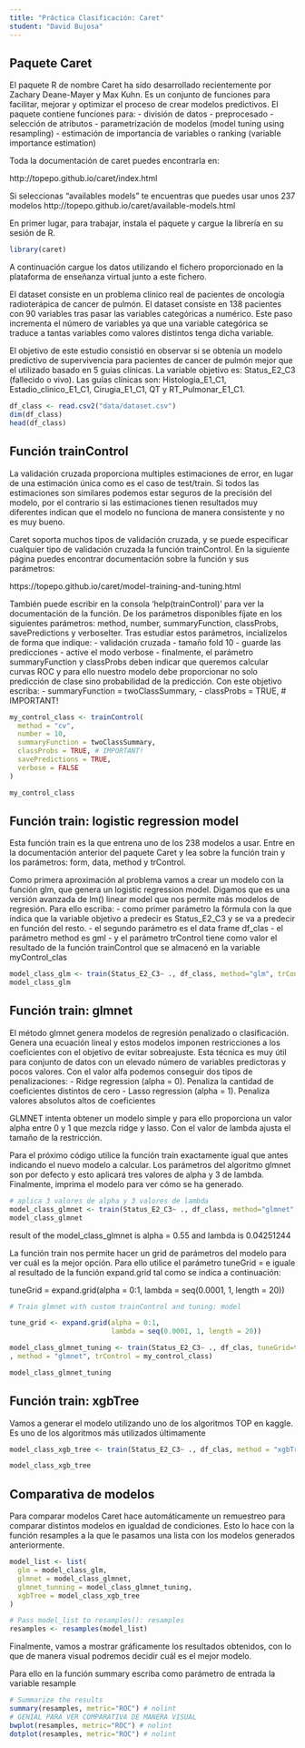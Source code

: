 ```yaml
---
title: "Práctica Clasificación: Caret"
student: "David Bujosa"
---
```



## Paquete Caret

El paquete R de nombre Caret ha sido desarrollado recientemente por Zachary Deane-Mayer y Max Kuhn. Es un conjunto de funciones para facilitar, mejorar y optimizar el proceso de crear modelos predictivos. El paquete contiene funciones para:
- división de datos
- preprocesado
- selección de atributos
- parametrización de modelos (model tuning using resampling)
- estimación de importancia de variables o ranking (variable importance estimation)

Toda la documentación de caret puedes encontrarla en:

http://topepo.github.io/caret/index.html

Si seleccionas "availables models" te encuentras que puedes usar unos 237 modelos http://topepo.github.io/caret/available-models.html


En primer lugar, para trabajar, instala el paquete y cargue la librería en su sesión de R. 

```r
library(caret)
```

A continuación cargue los datos utilizando el fichero proporcionado en la plataforma de enseñanza virtual junto a este fichero. 

El dataset consiste en un problema clínico real de pacientes de oncología radioterápica de cancer de pulmón. El dataset consiste en 138 pacientes con 90 variables tras pasar las variables categóricas a numérico. Este paso incrementa el número de variables ya que una variable categórica se traduce a tantas variables como valores distintos tenga dicha variable. 

El objetivo de este estudio consistió en observar si se obtenía un modelo predictivo de supervivencia para pacientes de cancer de pulmón mejor que el utilizado basado en 5 guías clínicas. La variable objetivo es: Status_E2_C3 (fallecido o vivo). Las guías clínicas son: Histologia_E1_C1, Estadio_clinico_E1_C1, Cirugia_E1_C1, QT y RT_Pulmonar_E1_C1. 


```r
df_class <- read.csv2("data/dataset.csv")
dim(df_class)
head(df_class)
```


## Función trainControl

La validación cruzada proporciona multiples estimaciones de error, en lugar de una estimación única como es el caso de test/train. Si todos las estimaciones son similares podemos estar seguros de la precisión del modelo, por el contrario si las estimaciones tienen resultados muy diferentes indican que el modelo no funciona de manera consistente y no es muy bueno. 

Caret soporta muchos tipos de validación cruzada, y se puede especificar cualquier tipo de validación cruzada la función  trainControl. En la siguiente página puedes encontrar documentación sobre la función y sus parámetros:

https://topepo.github.io/caret/model-training-and-tuning.html

También puede escribir en la consola 'help(trainControl)' para ver la documentación de la función. De los parámetros disponibles fíjate en los siguientes parámetros: method, number, summaryFunction, classProbs, savePredictions y verboseIter. Tras estudiar estos parámetros, incialízelos de forma que indique: 
- validación cruzada 
- tamaño fold 10
- guarde las predicciones
- active el modo verbose
- finalmente, el parámetro summaryFunction y classProbs deben indicar que queremos calcular curvas ROC y para ello nuestro modelo debe proporcionar no solo predicción de clase sino probabilidad de la predicción. Con este objetivo escriba:
  - summaryFunction = twoClassSummary,
  - classProbs = TRUE, # IMPORTANT!
 
```r
my_control_class <- trainControl(
  method = "cv",
  number = 10,
  summaryFunction = twoClassSummary,
  classProbs = TRUE, # IMPORTANT!
  savePredictions = TRUE,
  verbose = FALSE
)

my_control_class
```



## Función train: logistic regression model

Esta función train es la que entrena uno de los 238 modelos a usar. Entre en la documentación anterior del paquete Caret y lea sobre la función train y los parámetros: form, data, method y trControl.

Como primera aproximación al problema vamos a crear un modelo con la función glm, que genera un logistic regression model. Digamos que es una versión avanzada de lm() linear model que nos permite más modelos de regresión. Para ello escriba:
- como primer parámetro la fórmula con la que indica que la variable objetivo a predecir es Status_E2_C3 y se va a predecir en función del resto.
- el segundo parámetro es el data frame df_clas
- el parámetro method es gml
- y el parámetro trControl tiene como valor el resultado de la función trainControl que se almacenó en la variable myControl_clas


```r
model_class_glm <- train(Status_E2_C3~ ., df_class, method="glm", trControl=my_control_class) # nolint
model_class_glm
```

## Función train: glmnet

El método glmnet genera modelos de regresión penalizado o clasificación. Genera una ecuación lineal y estos modelos imponen restricciones a los coeficientes con el objetivo de evitar sobreajuste. Esta técnica es muy útil para conjunto de datos con un elevado número de variables predictoras y pocos valores. Con el valor alfa podemos conseguir dos tipos de penalizaciones: 
- Ridge regression (alpha = 0). Penaliza la cantidad de coeficientes distintos de cero
- Lasso regression (alpha = 1). Penaliza valores absolutos altos de coeficientes

GLMNET intenta obtener un modelo simple y para ello proporciona un valor alpha entre 0 y 1 que mezcla ridge y lasso. Con el valor de lambda ajusta el tamaño de la restricción. 

Para el próximo código utilice la función train exactamente igual que antes indicando el nuevo modelo a calcular. Los parámetros del algoritmo glmnet son por defecto y esto aplicará tres valores de alpha y 3 de lambda. Finalmente, imprima el modelo para ver cómo se ha generado.

```r
# aplica 3 valores de alpha y 3 valores de lambda
model_class_glmnet <- train(Status_E2_C3~ ., df_class, method="glmnet", trControl=my_control_class) # nolint
model_class_glmnet
```

result of the model_class_glmnet is alpha = 0.55 and lambda is 0.04251244

La función train nos permite hacer un grid de parámetros del modelo para ver cuál es la mejor opción. Para ello utilice el parámetro tuneGrid = e iguale al resultado de la función expand.grid tal como se indica a continuación: 

tuneGrid = expand.grid(alpha = 0:1,
                         lambda = seq(0.0001, 1, length = 20))

```r
# Train glmnet with custom trainControl and tuning: model

tune_grid <- expand.grid(alpha = 0:1,
                         lambda = seq(0.0001, 1, length = 20))

model_class_glmnet_tuning <- train(Status_E2_C3~ ., df_clas, tuneGrid=tune_grid # nolint
, method = "glmnet", trControl = my_control_class)

model_class_glmnet_tuning
```

## Función train: xgbTree

Vamos a generar el modelo utilizando uno de los algoritmos TOP en kaggle. Es uno de los algoritmos más utilizados últimamente

```r
model_class_xgb_tree <- train(Status_E2_C3~ ., df_clas, method = "xgbTree", trControl=my_control_class) # nolint

model_class_xgb_tree
```


## Comparativa de modelos

Para comparar modelos Caret hace automáticamente un remuestreo para comparar distintos modelos en igualdad de condiciones. Esto lo hace con la función resamples a la que le pasamos una lista con los modelos generados anteriormente.

```r
model_list <- list(
  glm = model_class_glm,
  glmnet = model_class_glmnet,
  glmnet_tunning = model_class_glmnet_tuning,
  xgbTree = model_class_xgb_tree
)

# Pass model_list to resamples(): resamples
resamples <- resamples(model_list)

```

Finalmente, vamos a mostrar gráficamente los resultados obtenidos, con lo que de manera visual podremos decidir cuál es el mejor modelo.

Para ello en la función summary escriba como parámetro de entrada la variable resample
```r
# Summarize the results
summary(resamples, metric="ROC") # nolint
# GENIAL PARA VER COMPARATIVA DE MANERA VISUAL
bwplot(resamples, metric="ROC") # nolint
dotplot(resamples, metric="ROC") # nolint
```


